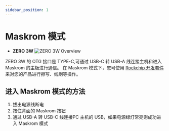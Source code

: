 ```yaml
---
sidebar_position: 1
---
```


# Maskrom 模式

- **ZERO 3W**
  ![ZERO 3W Overview](/img/zero/zero3w/radxa_zero_3w.webp)

ZERO 3W 的 OTG 接口是 TYPE-C,可通过 USB-C 转 USB-A 线连接主机和进入 Maskrom 的主板进行通信。
在 Maskrom 模式下，您可使用 [Rockchip 开发套件](/general-tutorial/rksdk)来对您的产品进行擦写、线刷等操作。

## 进入 Maskrom 模式的方法

1. 拔出电源线断电
2. 按住背面的 Maskrom 按钮
3. 通过 USB-A 转 USB-C 线连接PC 主机的 USB，如果电源绿灯常亮则成功进入 Maskrom 模式
